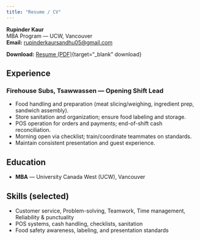 ```yaml
---
title: "Resume / CV"
---
```


**Rupinder Kaur**  
MBA Program — UCW, Vancouver  
**Email:** <rupinderkaursandhu05@gmail.com>

::: {.callout-note}
**Download:** [Resume (PDF)](assets/pdf/resume-rupinder-kaur.pdf){target="_blank" download}
:::

## Experience
### Firehouse Subs, Tsawwassen — Opening Shift Lead
- Food handling and preparation (meat slicing/weighing, ingredient prep, sandwich assembly).
- Store sanitation and organization; ensure food labeling and storage.
- POS operation for orders and payments; end-of-shift cash reconciliation.
- Morning open via checklist; train/coordinate teammates on standards.
- Maintain consistent presentation and guest experience.

## Education
- **MBA** — University Canada West (UCW), Vancouver

## Skills (selected)
- Customer service, Problem-solving, Teamwork, Time management, Reliability & punctuality  
- POS systems, cash handling, checklists, sanitation  
- Food safety awareness, labeling, and presentation standards
